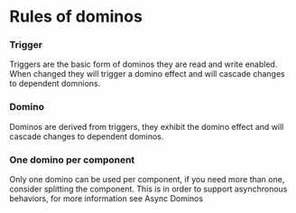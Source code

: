 
<Meta title="Domino/Rules" component={Component} />

# Rules of dominos

### Trigger
Triggers are the basic form of dominos they are read and write enabled. 
When changed they will trigger a domino effect and will cascade changes to dependent domnions.

<Story story={stories.Trigger} />

### Domino
Dominos are derived from triggers, they exhibit the domino effect and will cascade changes to dependent dominos.

<Story story={stories.Domino} />

### One domino per component
Only one domino can be used per component, if you need more than one, consider splitting the component. 
This is in order to support asynchronous behaviors, for more information see Async Dominos

<Story story={stories.OneDominoPerComponent} />

